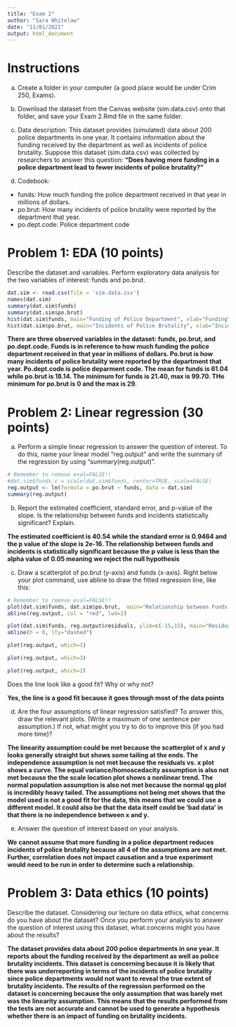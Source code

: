 ```yaml
---
title: "Exam 2"
author: "Sara Whitelaw"
date: "11/01/2021"
output: html_document
---
```



# Instructions

a. Create a folder in your computer (a good place would be under Crim 250, Exams). 

b. Download the dataset from the Canvas website (sim.data.csv) onto that folder, and save your Exam 2.Rmd file in the same folder.

c. Data description: This dataset provides (simulated) data about 200 police departments in one year. It contains information about the funding received by the department as well as incidents of police brutality. Suppose this dataset (sim.data.csv) was collected by researchers to answer this question: **"Does having more funding in a police department lead to fewer incidents of police brutality?"**
d. Codebook:
- funds: How much funding the police department received in that year in millions of dollars.
- po.brut: How many incidents of police brutality were reported by the department that year.
- po.dept.code: Police department code

# Problem 1: EDA (10 points) 

Describe the dataset and variables. Perform exploratory data analysis for the two variables of interest: funds and po.brut.

```r
dat.sim <- read.csv(file = 'sim.data.csv')
names(dat.sim)
summary(dat.sim$funds)
summary(dat.sim$po.brut)
hist(dat.sim$funds, main="Funding of Police Department", xlab="Funding", ylab="Frequency")
hist(dat.sim$po.brut, main="Incidents of Police Brutality", xlab="Incidents", ylab="Frequency")
```

__There are three observed variables in the dataset: funds, po.brut, and po.dept.code. Funds is in reference to how much funding the police department received in that year in millions of dollars. Po.brut is how many incidents of police brutality were reported by the department that year. Po.dept.code is police deparment code. The mean for funds is 61.04 while po.brut is 18.14. The minimum for funds is 21.40, max is 99.70. THe minimum for po.brut is 0 and the max is 29.__


# Problem 2: Linear regression (30 points)

a. Perform a simple linear regression to answer the question of interest. To do this, name your linear model "reg.output" and write the summary of the regression by using "summary(reg.output)". 

```r
# Remember to remove eval=FALSE!!
#dat.sim$funds.c = scale(dat.sim$funds, center=TRUE, scale=FALSE) 
reg.output <- lm(formula = po.brut ~ funds, data = dat.sim) 
summary(reg.output)
```


b. Report the estimated coefficient, standard error, and p-value of the slope. Is the relationship between funds and incidents statistically significant? Explain.

__The estimated coefficient is 40.54 while the standard error is 0.9464 and the p value of the slope is 2e-16. The relationship between funds and incidents is statistically significant because the p value is less than the alpha value of 0.05 meaning we reject the null hypothesis__

c. Draw a scatterplot of po.brut (y-axis) and funds (x-axis). Right below your plot command, use abline to draw the fitted regression line, like this:
```r
# Remember to remove eval=FALSE!!
plot(dat.sim$funds, dat.sim$po.brut,  main="Relationship between Funds and Incidents", xlab="Funds", ylab="Incidents of Police Brutality")
abline(reg.output, col = "red", lwd=2)

plot(dat.sim$funds, reg.output$residuals, ylim=c(-15,15), main="Residuals vs. x", xlab="x, Funds", ylab="Residuals")
abline(h = 0, lty="dashed")

plot(reg.output, which=1)

plot(reg.output, which=3)

plot(reg.output, which=2)
```
Does the line look like a good fit? Why or why not?

__Yes, the line is a good fit because it goes through most of the data points__

d. Are the four assumptions of linear regression satisfied? To answer this, draw the relevant plots. (Write a maximum of one sentence per assumption.) If not, what might you try to do to improve this (if you had more time)?

__The linearity assumption could be met because the scatterplot of x and y looks generally straight but shows some tailing at the ends. The independence assumption is not met because the residuals vs. x plot shows a curve. The equal variance/homoscedacity assumption is also not met because the the scale location plot shows a nonlinear trend. The normal population assumption is also not met because the normal qq plot is incredibly heavy tailed. The assumptions not being met shows that the model used is not a good fit for the data, this means that we could use a different model. It could also be that the data itself could be 'bad data' in that there is no independence between x and y.__

e. Answer the question of interest based on your analysis.

__We cannot assume that more funding in a police department reduces incidents of police brutality because all 4 of the assumptions are not met. Further, correlation does not impact causation and a true experiment would need to be run in order to determine such a relationship.__

# Problem 3: Data ethics (10 points)

Describe the dataset. Considering our lecture on data ethics, what concerns do you have about the dataset? Once you perform your analysis to answer the question of interest using this dataset, what concerns might you have about the results?

__The dataset provides data about 200 police departments in one year. It reports about the funding received by the department as well as police brutality incidents. This dataset is concerning because it is likely that there was underreporting in terms of the incidents of police brutality since police departments would not want to reveal the true extent of brutality incidents. The results of the regression performed on the dataset is concerning because the only assumption that was barely met was the linearity assumption. This means that the results performed from the tests are not accurate and cannot be used to generate a hypothesis whether there is an impact of funding on brutality incidents. __
